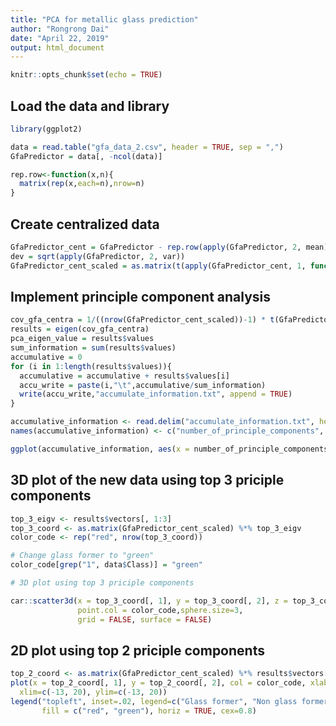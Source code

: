 ---
title: "PCA for metallic glass prediction"
author: "Rongrong Dai"
date: "April 22, 2019"
output: html_document
---

```{r setup, include=FALSE}
knitr::opts_chunk$set(echo = TRUE)
```
## Load the data and library

```{r }
library(ggplot2)

data = read.table("gfa_data_2.csv", header = TRUE, sep = ",")
GfaPredictor = data[, -ncol(data)]

rep.row<-function(x,n){
  matrix(rep(x,each=n),nrow=n)
}
```

## Create centralized data

```{r }
GfaPredictor_cent = GfaPredictor - rep.row(apply(GfaPredictor, 2, mean),nrow(GfaPredictor))
dev = sqrt(apply(GfaPredictor, 2, var))
GfaPredictor_cent_scaled = as.matrix(t(apply(GfaPredictor_cent, 1, function(x) x/dev)))
```

## Implement principle component analysis
```{r}
cov_gfa_centra = 1/((nrow(GfaPredictor_cent_scaled))-1) * t(GfaPredictor_cent_scaled) %*% GfaPredictor_cent_scaled
results = eigen(cov_gfa_centra)
pca_eigen_value = results$values
sum_information = sum(results$values)
accumulative = 0
for (i in 1:length(results$values)){
  accumulative = accumulative + results$values[i]
  accu_write = paste(i,"\t",accumulative/sum_information)
  write(accu_write,"accumulate_information.txt", append = TRUE)
}

accumulative_information <- read.delim("accumulate_information.txt", header = FALSE)
names(accumulative_information) <- c("number_of_principle_components", "accumulative_information")

ggplot(accumulative_information, aes(x = number_of_principle_components, y = accumulative_information )) + geom_point()
```

## 3D plot of the new data using top 3 priciple components

```{r, message=FALSE}
top_3_eigv <- results$vectors[, 1:3]
top_3_coord <- as.matrix(GfaPredictor_cent_scaled) %*% top_3_eigv
color_code <- rep("red", nrow(top_3_coord))

# Change glass former to "green"
color_code[grep("1", data$Class)] = "green"

# 3D plot using top 3 priciple components

car::scatter3d(x = top_3_coord[, 1], y = top_3_coord[, 2], z = top_3_coord[, 3],
               point.col = color_code,sphere.size=3,
               grid = FALSE, surface = FALSE)
```

## 2D plot using top 2 priciple components

```{r}
top_2_coord <- as.matrix(GfaPredictor_cent_scaled) %*% results$vectors[, 1:2]
plot(x = top_2_coord[, 1], y = top_2_coord[, 2], col = color_code, xlab="First principle component", ylab="Second principle component",
  xlim=c(-13, 20), ylim=c(-13, 20))
legend("topleft", inset=.02, legend=c("Glass former", "Non glass former"),
       fill = c("red", "green"), horiz = TRUE, cex=0.8)

```

